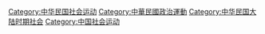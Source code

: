 [[Category:中华民国社会运动|Category:中华民国社会运动]]
[[Category:中華民國政治運動|Category:中華民國政治運動]]
[[Category:中华民国大陆时期社会|Category:中华民国大陆时期社会]]
[[Category:中国社会运动|Category:中国社会运动]]